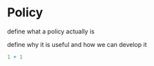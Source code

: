 # Policy {.unnumbered}

define what a policy actually is

define why it is useful and how we can develop it

```r
1 + 1
```
